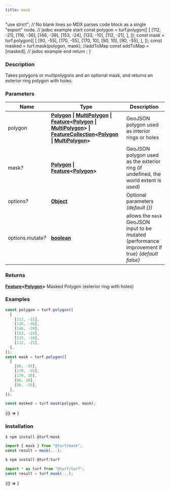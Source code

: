 ```yaml
---
title: mask
---
```



  "use strict";
  // No blank lines so MDX parses code block as a single "export" node.
  // jsdoc example start
  const polygon = turf.polygon([
    [
      [112, -21],
      [116, -36],
      [146, -39],
      [153, -24],
      [133, -10],
      [112, -21],
    ],
  ]);
  const mask = turf.polygon([
    [
      [90, -55],
      [170, -55],
      [170, 10],
      [90, 10],
      [90, -55],
    ],
  ]);
  const masked = turf.mask(polygon, mask);
  //addToMap
  const addToMap = [masked];
  // jsdoc example end
  return <ExampleMap addToMap={addToMap} />;
}

### Description

Takes polygons or multipolygons and an optional mask, and returns an exterior
ring polygon with holes.

### Parameters

| Name                   | Type                                                                                                                                                                                                                                                                                                                                                                                                                                                                                                                                                                              | Description                                                                                       |
| ---------------------- | --------------------------------------------------------------------------------------------------------------------------------------------------------------------------------------------------------------------------------------------------------------------------------------------------------------------------------------------------------------------------------------------------------------------------------------------------------------------------------------------------------------------------------------------------------------------------------- | ------------------------------------------------------------------------------------------------- |
| polygon                | **[Polygon](https://tools.ietf.org/html/rfc7946#section-3.1.6) &#124; [MultiPolygon](https://tools.ietf.org/html/rfc7946#section-3.1.7) &#124; [Feature](https://tools.ietf.org/html/rfc7946#section-3.2)&lt;[Polygon](https://tools.ietf.org/html/rfc7946#section-3.1.6) &#124; [MultiPolygon](https://tools.ietf.org/html/rfc7946#section-3.1.7)&gt; &#124; [FeatureCollection](https://tools.ietf.org/html/rfc7946#section-3.3)&lt;[Polygon](https://tools.ietf.org/html/rfc7946#section-3.1.6) &#124; [MultiPolygon](https://tools.ietf.org/html/rfc7946#section-3.1.7)&gt;** | GeoJSON polygon used as interior rings or holes                                                   |
| mask<i>?</i>           | **[Polygon](https://tools.ietf.org/html/rfc7946#section-3.1.6) &#124; [Feature](https://tools.ietf.org/html/rfc7946#section-3.2)&lt;[Polygon](https://tools.ietf.org/html/rfc7946#section-3.1.6)&gt;**                                                                                                                                                                                                                                                                                                                                                                            | GeoJSON polygon used as the exterior ring (if undefined, the world extent is used)                |
| options<i>?</i>        | **[Object](https://developer.mozilla.org/docs/Web/JavaScript/Reference/Global_Objects/Object)**                                                                                                                                                                                                                                                                                                                                                                                                                                                                                   | Optional parameters _(default &#123;&#125;)_                                                      |
| options.mutate<i>?</i> | **[boolean](https://developer.mozilla.org/docs/Web/JavaScript/Reference/Global_Objects/Boolean)**                                                                                                                                                                                                                                                                                                                                                                                                                                                                                 | allows the `mask` GeoJSON input to be mutated (performance improvement if true) _(default false)_ |

### Returns

**[Feature](https://tools.ietf.org/html/rfc7946#section-3.2)&lt;[Polygon](https://tools.ietf.org/html/rfc7946#section-3.1.6)&gt;** Masked Polygon (exterior ring with holes)

### Examples

```javascript
const polygon = turf.polygon([
  [
    [112, -21],
    [116, -36],
    [146, -39],
    [153, -24],
    [133, -10],
    [112, -21],
  ],
]);
const mask = turf.polygon([
  [
    [90, -55],
    [170, -55],
    [170, 10],
    [90, 10],
    [90, -55],
  ],
]);

const masked = turf.mask(polygon, mask);
```

<BrowserOnly>{() => <Map0 />}</BrowserOnly>

### Installation

```javascript
$ npm install @turf/mask

import { mask } from "@turf/mask";
const result = mask(...);
```

```javascript
$ npm install @turf/turf

import * as turf from "@turf/turf";
const result = turf.mask(...);
```

<!-- Expose turf as global var for experimenting in the browser console -->

<BrowserOnly>{() => <WindowTurfGlobal turf={turf} />}</BrowserOnly>
